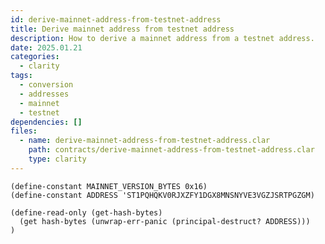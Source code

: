 ```yaml
---
id: derive-mainnet-address-from-testnet-address
title: Derive mainnet address from testnet address
description: How to derive a mainnet address from a testnet address.
date: 2025.01.21
categories:
  - clarity
tags:
  - conversion
  - addresses
  - mainnet
  - testnet
dependencies: []
files:
  - name: derive-mainnet-address-from-testnet-address.clar
    path: contracts/derive-mainnet-address-from-testnet-address.clar
    type: clarity
---
```


```clarity
(define-constant MAINNET_VERSION_BYTES 0x16)
(define-constant ADDRESS 'ST1PQHQKV0RJXZFY1DGX8MNSNYVE3VGZJSRTPGZGM)

(define-read-only (get-hash-bytes)
  (get hash-bytes (unwrap-err-panic (principal-destruct? ADDRESS)))
)
```